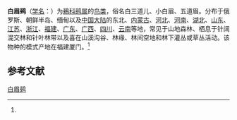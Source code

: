 {{speciesbox
| name = 白眉鹀
| image = Tristram's Bunting 9849.jpg
| status = LC
| status_system = IUCN3.1
| status_ref = <ref>{{IUCN|id=22720948 |title=''Emberiza tristrami'' |assessor=BirdLife International |assessor-link=BirdLife International |version=2013.2 |year=2012 |accessdate=26 November 2013}}</ref>
| genus = Emberiza
| species = tristrami
| authority = (Swinhoe)<ref name='id4255'>{{cite web| url =http://www.bioinfo.cn/db05/BjdwSpecies.php?action=view&id=4255| title =白眉鹀| work =《中国动物物种编目数据库》| publisher =中国科学院微生物研究所| author =中国科学院动物研究所| accessdate =2009-04-04| deadurl =yes| archiveurl =https://web.archive.org/web/20131203122335/http://www.bioinfo.cn/db05/BjdwSpecies.php?action=view| archivedate =2013-12-03}}</ref>
}}

'''白眉鹀'''（[[学名|学名]]：{{lang|la|''Emberiza tristrami''}}）为[[鵐科|鵐科]][[鹀属|鹀属]]的[[鸟类|鸟类]]，俗名白三道儿、小白眉、五道眉。分布于俄罗斯、朝鲜半岛、缅甸以及[[中国大陆|中国大陆]]的东北、[[内蒙古|内蒙古]]、[[河北|河北]]、[[河南|河南]]、[[湖北|湖北]]、[[山东|山东]]、[[江苏|江苏]]、[[浙江|浙江]]、[[福建|福建]]、[[广东|广东]]、[[广西|广西]]、[[四川|四川]]、[[云南|云南]]等地，常见于山地森林、栖息于针阔混交林和针叶林带以及喜在山溪沟谷、林缘、林间空地和林下灌丛或草丛活动。该物种的模式产地在福建厦门。<ref name='id4255'/>

== 参考文献 ==
{{reflist}}
{{Taxonbar|from=Q1193845}}

[[Category:鹀属|白眉鹀]]


{{雀形目小作品}}